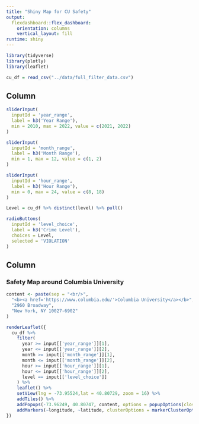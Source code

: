 ```yaml
---
title: "Shiny Map for CU Safety"
output: 
  flexdashboard::flex_dashboard:
    orientation: columns
    vertical_layout: fill
runtime: shiny
---
```


```r
library(tidyverse)
library(plotly)
library(leaflet)

cu_df = read_csv("../data/full_filter_data.csv")
```


Column {.sidebar}
-----------------------------------------------------------------------

```r
sliderInput(
  inputId = 'year_range',
  label = h3('Year Range'),
  min = 2010, max = 2022, value = c(2021, 2022)
)

sliderInput(
  inputId = 'month_range',
  label = h3('Month Range'),
  min = 1, max = 12, value = c(1, 2)
)

sliderInput(
  inputId = 'hour_range',
  label = h3('Hour Range'),
  min = 0, max = 24, value = c(8, 18)
)

Level = cu_df %>% distinct(level) %>% pull()

radioButtons(
  inputId = 'level_choice',
  label = h3('Crime Level'),
  choices = Level,
  selected = 'VIOLATION'
)
```


Column 
-----------------------------------------------------------------------

### Safety Map around Columbia University

```r
content <- paste(sep = "<br/>",
  "<b><a href='https://www.columbia.edu/'>Columbia University</a></b>",
  "2960 Broadway",
  "New York, NY 10027-6902"
)

renderLeaflet({
  cu_df %>% 
    filter(
      year >= input[['year_range']][1],
      year <= input[['year_range']][2],
      month >= input[['month_range']][1],
      month <= input[['month_range']][2],
      hour >= input[['hour_range']][1],
      hour <= input[['hour_range']][2],
      level == input[['level_choice']]
    ) %>% 
    leaflet() %>% 
    setView(lng = -73.95524,lat = 40.80729, zoom = 16) %>% 
    addTiles() %>% 
    addPopups(-73.96249, 40.80747, content, options = popupOptions(closeButton = FALSE)) %>% 
    addMarkers(~longitude, ~latitude, clusterOptions = markerClusterOptions())
})
```
